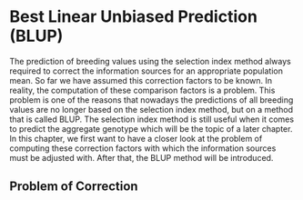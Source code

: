 # Best Linear Unbiased Prediction (BLUP) {#blup}
The prediction of breeding values using the selection index method always required to correct the information sources for an appropriate population mean. So far we have assumed this correction factors to be known. In reality, the computation of these comparison factors is a problem. This problem is one of the reasons that nowadays the predictions of all breeding values are no longer based on the selection index method, but on a method that is called BLUP. The selection index method is still useful when it comes to predict the aggregate genotype which will be the topic of a later chapter. In this chapter, we first want to have a closer look at the problem of computing these correction factors with which the information sources must be adjusted with. After that, the BLUP method will be introduced.


## Problem of Correction 
